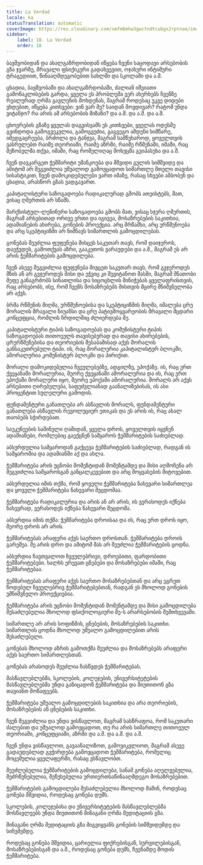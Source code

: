```yaml
---
title: La Verdad
locale: ka
statusTranslation: automatic
coverImage: https://res.cloudinary.com/xmfm6mhw3gwctndtcubgx2rptnae/image/upload/v1740337243/small_cover_educacion_fundamental_a051170f1c.webp
sidebar:
    label: 18. La Verdad
    order: 18
---
```

ბავშვობიდან და ახალგაზრდობიდან იწყება ჩვენი საცოდავი არსებობის გზა ჯვარზე, მრავალი ფსიქიკური გადახვევით, ოჯახური ინტიმური ტრაგედიით, წინააღმდეგობებით სახლში და სკოლაში და ა.შ.

ცხადია, ბავშვობაში და ახალგაზრდობაში, ძალიან იშვიათი გამონაკლისების გარდა, ყველა ეს პრობლემა ვერ ახერხებს ჩვენზე რეალურად ღრმა გავლენის მოხდენას, მაგრამ როდესაც უკვე დიდები ვხდებით, იწყება კითხვები: ვინ ვარ მე? საიდან მოვდივარ? რატომ უნდა ვიტანჯო? რა არის ამ არსებობის მიზანი? და ა.შ. და ა.შ. და ა.შ.

ცხოვრების გზაზე ყველას დაგვისვამს ეს კითხვები, ყველას ოდესმე გვინდოდა გამოგვეკვლია, გამოგვეძია, გაგვეგო ამდენი სიმწარე, იმედგაცრუება, ბრძოლა და ტანჯვა, მაგრამ სამწუხაროდ, ყოველთვის ვასრულებთ რაიმე თეორიაში, რაიმე აზრში, რაიმე რწმენაში, იმაში, რაც მეზობელმა თქვა, იმაში, რაც რომელიღაც მოხუცმა გვიპასუხა და ა.შ.

ჩვენ დავკარგეთ ჭეშმარიტი უმანკოება და მშვიდი გულის სიმშვიდე და ამიტომ არ შეგვიძლია უშუალოდ გამოვცადოთ სიმართლე მთელი თავისი სისასტიკით, ჩვენ დამოკიდებულები ვართ იმაზე, რასაც სხვები ამბობენ და ცხადია, არასწორ გზას ვადგავართ.

კაპიტალისტური საზოგადოება რადიკალურად გმობს ათეისტებს, მათ, ვისაც ღმერთის არ სწამს.

მარქსისტულ-ლენინური საზოგადოება გმობს მათ, ვისაც სჯერა ღმერთის, მაგრამ არსებითად ორივე ერთი და იგივეა, მოსაზრებების საკითხია, ადამიანების ახირება, გონების პროექცია. არც მრწამსი, არც ურწმუნოება და არც სკეპტიციზმი არ ნიშნავს სიმართლის გამოცდილებას.

გონებას შეუძლია ფუფუნება მისცეს საკუთარ თავს, რომ დაიჯეროს, დაეჭვდეს, გამოთქვას აზრი, გააკეთოს ვარაუდები და ა.შ., მაგრამ ეს არ არის ჭეშმარიტების გამოცდილება.

ჩვენ ასევე შეგვიძლია ფუფუნება მივცეთ საკუთარ თავს, რომ გვჯეროდეს მზის ან არ გვჯეროდეს მისი და ეჭვიც კი შევიტანოთ მასში, მაგრამ მნათობი მეფე განაგრძობს სინათლისა და სიცოცხლის მინიჭებას ყველაფრისთვის, რაც არსებობს, ისე, რომ ჩვენს მოსაზრებებს მისთვის მცირე მნიშვნელობა არ აქვს.

ბრმა რწმენის მიღმა, ურწმუნოებისა და სკეპტიციზმის მიღმა, იმალება ცრუ მორალის მრავალი ნიუანსი და ცრუ პატივმოყვარეობის მრავალი მცდარი კონცეფცია, რომლის ჩრდილშიც ძლიერდება მე.

კაპიტალისტური ტიპის საზოგადოებას და კომუნისტური ტიპის საზოგადოებას თითოეულს თავისებურად და თავისი ახირებების, ცრურწმენებისა და თეორიების შესაბამისად აქვს მორალის განსაკუთრებული ტიპი. ის, რაც მორალურია კაპიტალისტურ ბლოკში, ამორალურია კომუნისტურ ბლოკში და პირიქით.

მორალი დამოკიდებულია ჩვეულებებზე, ადგილზე, ეპოქაზე. ის, რაც ერთ ქვეყანაში მორალურია, მეორე ქვეყანაში ამორალურია და ის, რაც ერთ ეპოქაში მორალური იყო, მეორე ეპოქაში ამორალურია. მორალს არ აქვს არსებითი ღირებულება, საფუძვლიანად გაანალიზებისას, ის ასი პროცენტით სულელური გამოდის.

ფუნდამენტური განათლება არ ასწავლის მორალს, ფუნდამენტური განათლება ასწავლის რევოლუციურ ეთიკას და ეს არის ის, რაც ახალ თაობებს სჭირდებათ.

საუკუნეების საშინელი ღამიდან, ყველა დროს, ყოველთვის იყვნენ ადამიანები, რომლებიც გაექცნენ სამყაროს ჭეშმარიტების საძიებლად.

აბსურდულია სამყაროდან გაქცევა ჭეშმარიტების საძიებლად, რადგან ის სამყაროშია და ადამიანში აქ და ახლა.

ჭეშმარიტება არის უცნობი მომენტიდან მომენტამდე და მისი აღმოჩენა არ შეგვიძლია სამყაროსგან განცალკევებით და არც მოყვასების მიტოვებით.

აბსურდულია იმის თქმა, რომ ყოველი ჭეშმარიტება ნახევარი სიმართლეა და ყოველი ჭეშმარიტება ნახევარი შეცდომაა.

ჭეშმარიტება რადიკალურია და არის ან არ არის, ის ვერასოდეს იქნება ნახევრად, ვერასოდეს იქნება ნახევარი შეცდომა.

აბსურდია იმის თქმა: ჭეშმარიტება დროისაა და ის, რაც ერთ დროს იყო, მეორე დროს არ არის.

ჭეშმარიტებას არაფერი აქვს საერთო დროსთან. ჭეშმარიტება დროის გარეშეა. მე არის დრო და ამიტომ მას არ შეუძლია ჭეშმარიტების ცოდნა.

აბსურდია ჩავთვალოთ ჩვეულებრივი, დროებითი, ფარდობითი ჭეშმარიტებები. ხალხს ერევათ ცნებები და მოსაზრებები იმაში, რაც ჭეშმარიტებაა.

ჭეშმარიტებას არაფერი აქვს საერთო მოსაზრებებთან და არც ეგრეთ წოდებულ ჩვეულებრივ ჭეშმარიტებებთან, რადგან ეს მხოლოდ გონების უმნიშვნელო პროექციებია.

ჭეშმარიტება არის უცნობი მომენტიდან მომენტამდე და მისი გამოცდილება შესაძლებელია მხოლოდ ფსიქოლოგიური მე-ს არარსებობის შემთხვევაში.

სიმართლე არ არის სოფიზმის, ცნებების, მოსაზრებების საკითხი. სიმართლის ცოდნა მხოლოდ უშუალო გამოცდილებით არის შესაძლებელი.

გონებას მხოლოდ აზრის გამოთქმა შეუძლია და მოსაზრებებს არაფერი აქვს საერთო სიმართლესთან.

გონებას არასოდეს შეუძლია ჩასწვდეს ჭეშმარიტებას.

მასწავლებლებმა, სკოლების, კოლეჯების, უნივერსიტეტების მასწავლებლებმა უნდა განიცადონ ჭეშმარიტება და მიუთითონ გზა თავიანთ მოწაფეებს.

ჭეშმარიტება უშუალო გამოცდილების საკითხია და არა თეორიების, მოსაზრებების ან ცნებების საკითხი.

ჩვენ შეგვიძლია და უნდა ვისწავლოთ, მაგრამ სასწრაფოა, რომ საკუთარი ძალებით და უშუალოდ გამოვცადოთ, თუ რა არის სიმართლე თითოეულ თეორიაში, კონცეფციაში, აზრში და ა.შ. და ა.შ. და ა.შ.

ჩვენ უნდა ვისწავლოთ, გავაანალიზოთ, გამოვიკვლიოთ, მაგრამ ასევე გადაუდებლად გვჭირდება გამოვცადოთ ჭეშმარიტება, რომელიც მოცემულია ყველაფერში, რასაც ვსწავლობთ.

შეუძლებელია ჭეშმარიტების გამოცდილება, სანამ გონება აღელვებულია, შეძრწუნებულია, შეწუხებულია ურთიერთსაწინააღმდეგო მოსაზრებებით.

ჭეშმარიტების გამოცდილება შესაძლებელია მხოლოდ მაშინ, როდესაც გონება მშვიდია, როდესაც გონება დუმს.

სკოლების, კოლეჯებისა და უნივერსიტეტების მასწავლებლებმა მოსწავლეებს უნდა მიუთითონ შინაგანი ღრმა მედიტაციის გზა.

შინაგანი ღრმა მედიტაციის გზა მიგვიყვანს გონების სიმშვიდემდე და სიჩუმემდე.

როდესაც გონება მშვიდია, ცარიელია ფიქრებისგან, სურვილებისგან, მოსაზრებებისგან და ა.შ., როდესაც გონება დუმს, ჩვენამდე მოდის ჭეშმარიტება.

